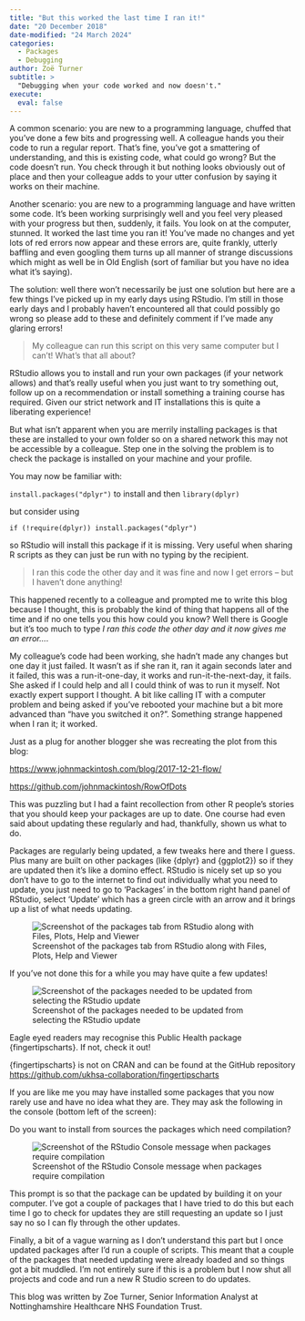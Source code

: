 ```yaml
---
title: "But this worked the last time I ran it!"
date: "20 December 2018"
date-modified: "24 March 2024"
categories:
  - Packages
  - Debugging
author: Zoë Turner
subtitle: >
  "Debugging when your code worked and now doesn't."
execute:
  eval: false
---
```


A common scenario: you are new to a programming language, chuffed that you’ve done a few bits and progressing well. A colleague hands you their code to run a regular report. That’s fine, you’ve got a smattering of understanding, and this is existing code, what could go wrong? But the code doesn’t run. You check through it but nothing looks obviously out of place and then your colleague adds to your utter confusion by saying it works on their machine.

Another scenario: you are new to a programming language and have written some code. It’s been working surprisingly well and you feel very pleased with your progress but then, suddenly, it fails. You look on at the computer, stunned. It worked the last time you ran it! You’ve made no changes and yet lots of red errors now appear and these errors are, quite frankly, utterly baffling and even googling them turns up all manner of strange discussions which might as well be in Old English (sort of familiar but you have no idea what it’s saying).

The solution: well there won’t necessarily be just one solution but here are a few things I’ve picked up in my early days using RStudio. I’m still in those early days and I probably haven’t encountered all that could possibly go wrong so please add to these and definitely comment if I’ve made any glaring errors!

> My colleague can run this script on this very same computer but I can’t! What’s that all about?

RStudio allows you to install and run your own packages (if your network allows) and that’s really useful when you just want to try something out, follow up on a recommendation or install something a training course has required. Given our strict network and IT installations this is quite a liberating experience!

But what isn’t apparent when you are merrily installing packages is that these are installed to your own folder so on a shared network this may not be accessible by a colleague. Step one in the solving the problem is to check the package is installed on your machine and your profile.

You may now be familiar with:

`install.packages("dplyr")` to install and then `library(dplyr)`

but consider using

`if (!require(dplyr)) install.packages("dplyr")`

so RStudio will install this package if it is missing. Very useful when sharing R scripts as they can just be run with no typing by the recipient.

> I ran this code the other day and it was fine and now I get errors – but I haven’t done anything!

This happened recently to a colleague and prompted me to write this blog because I thought, this is probably the kind of thing that happens all of the time and if no one tells you this how could you know? Well there is Google but it’s too much to type _I ran this code the other day and it now gives me an error…_.

My colleague’s code had been working, she hadn’t made any changes but one day it just failed. It wasn’t as if she ran it, ran it again seconds later and it failed, this was a run-it-one-day, it works and run-it-the-next-day, it fails. She asked if I could help and all I could think of was to run it myself. Not exactly expert support I thought. A bit like calling IT with a computer problem and being asked if you’ve rebooted your machine but a bit more advanced than “have you switched it on?”. Something strange happened when I ran it; it worked.

Just as a plug for another blogger she was recreating the plot from this blog:

[https://www.johnmackintosh.com/blog/2017-12-21-flow/](https://www.johnmackintosh.com/blog/2017-12-21-flow/)

[https://github.com/johnmackintosh/RowOfDots](https://github.com/johnmackintosh/RowOfDots)

This was puzzling but I had a faint recollection from other R people’s stories that you should keep your packages are up to date. One course had even said about updating these regularly and had, thankfully, shown us what to do.

Packages are regularly being updated, a few tweaks here and there I guess. Plus many are built on other packages (like {dplyr} and {ggplot2}) so if they are updated then it’s like a domino effect. RStudio is nicely set up so you don’t have to go to the internet to find out individually what you need to update, you just need to go to ‘Packages’ in the bottom right hand panel of RStudio, select ‘Update’ which has a green circle with an arrow and it brings up a list of what needs updating.

![Screenshot of the packages tab from RStudio along with Files, Plots, Help and Viewer](img/screenshot-packages-rstudio.png)

If you’ve not done this for a while you may have quite a few updates!

![Screenshot of the packages needed to be updated from selecting the RStudio update](img/screenshot-package-update.png)

Eagle eyed readers may recognise this Public Health package {fingertipscharts}. If not, check it out!

::: aside
{fingertipscharts} is not on CRAN and can be found at the GitHub repository [https://github.com/ukhsa-collaboration/fingertipscharts](https://github.com/ukhsa-collaboration/fingertipscharts)
:::

If you are like me you may have installed some packages that you now rarely use and have no idea what they are. They may ask the following in the console (bottom left of the screen):

Do you want to install from sources the packages which need compilation?

![Screenshot of the RStudio Console message when packages require compilation](img/screenshot-compilation-message.png)

This prompt is so that the package can be updated by building it on your computer. I’ve got a couple of packages that I have tried to do this but each time I go to check for updates they are still requesting an update so I just say no so I can fly through the other updates.

Finally, a bit of a vague warning as I don’t understand this part but I once updated packages after I’d run a couple of scripts. This meant that a couple of the packages that needed updating were already loaded and so things got a bit muddled. I’m not entirely sure if this is a problem but I now shut all projects and code and run a new R Studio screen to do updates.

This blog was written by Zoe Turner, Senior Information Analyst at Nottinghamshire Healthcare NHS Foundation Trust.
